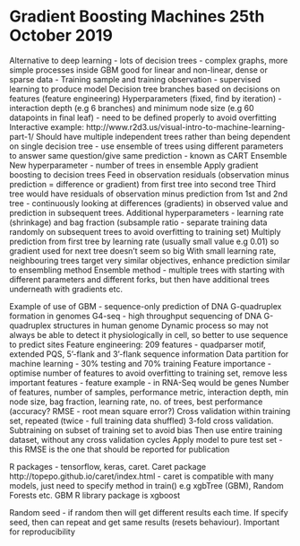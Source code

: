 # Gradient Boosting Machines 25th October 2019

Alternative to deep learning - lots of decision trees - complex graphs, more simple processes inside
GBM good for linear and non-linear, dense or sparse data -
Training sample and training observation - supervised learning to produce model
Decision tree branches based on decisions on features (feature engineering)
Hyperparameters (fixed, find by iteration) - interaction depth (e.g 6 branches) and minimum node size (e.g 60 datapoints in final leaf)
  - need to be defined properly to avoid overfitting
Interactive example: http://www.r2d3.us/visual-intro-to-machine-learning-part-1/
Should have multiple independent trees rather than being dependent on single decision tree - use ensemble of trees using 
  different parameters to answer same question/give same prediction - known as CART Ensemble
  New hyperparameter - number of trees in ensemble
Apply gradient boosting to decision trees 
Feed in observation residuals (observation minus prediction = difference or gradient) from first tree into second tree
Third tree would have residuals of observation minus prediction from 1st and 2nd tree - continuously looking at differences (gradients)
  in observed value and prediction in subsequent trees.
Additional hyperparameters - learning rate (shrinkage) and bag fraction (subsample ratio - separate training data randomly on subsequent
  trees to avoid overfitting to training set)
Multiply prediction from first tree by learning rate (usually small value e.g 0.01) so gradient used for next tree doesn't seem so big
With small learning rate, neighbouring trees target very similar objectives, enhance prediction similar to ensembling method
Ensemble method - multiple trees with starting with different parameters and different forks, but then have additional trees underneath
  with gradients etc.

Example of use of GBM - sequence-only prediction of DNA G-quadruplex formation in genomes
G4-seq - high throughput sequencing of DNA G-quadruplex structures in human genome
Dynamic process so may not always be able to detect it physiologically in cell, so better to use sequence to predict sites
Feature engineering: 209 features - quadparser motif, extended PQS, 5'-flank and 3'-flank sequence information
Data partition for machine learning - 30% testing and 70% training
Feature importance - optimise number of features to avoid overfitting to training set, remove less important features
  - feature example - in RNA-Seq would be genes
Number of features, number of samples, performance metric, interaction depth, min node size, bag fraction, learning rate, no. of trees,
  best performance (accuracy? RMSE - root mean square error?)
Cross validation within training set, repeated (twice - full training data shuffled) 3-fold cross validation. Subtraining on subset of training set to avoid bias
Then use entire training dataset, without any cross validation cycles
Apply model to pure test set - this RMSE is the one that should be reported for publication

R packages - tensorflow, keras, caret.
Caret package http://topepo.github.io/caret/index.html
  - caret is compatible with many models, just need to specify method in train() e.g xgbTree (GBM), Random Forests etc.
GBM R library package is xgboost

Random seed - if random then will get different results each time. If specify seed, then can repeat and get same results
  (resets behaviour). Important for reproducibility
